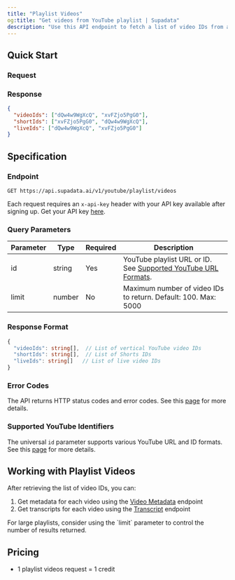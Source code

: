 ```yaml
---
title: "Playlist Videos"
og:title: "Get videos from YouTube playlist | Supadata"
description: "Use this API endpoint to fetch a list of video IDs from a YouTube playlist."
---
```



## Quick Start

### Request

<CodeGroup>
  <PlaylistVideosNode />
  <PlaylistVideosPython />
  <PlaylistVideosCURL />
</CodeGroup>

### Response

```json
{
  "videoIds": ["dQw4w9WgXcQ", "xvFZjo5PgG0"],
  "shortIds": ["xvFZjo5PgG0", "dQw4w9WgXcQ"],
  "liveIds": ["dQw4w9WgXcQ", "xvFZjo5PgG0"]
}
```

## Specification

### Endpoint

`GET https://api.supadata.ai/v1/youtube/playlist/videos`

Each request requires an `x-api-key` header with your API key available after signing up. Get your API key [here](https://dash.supadata.ai/organizations/api-key).

### Query Parameters

| Parameter | Type   | Required | Description                                                                                      |
| --------- | ------ | -------- | ------------------------------------------------------------------------------------------------ |
| id        | string | Yes      | YouTube playlist URL or ID. See [Supported YouTube URL Formats](/youtube/supported-url-formats). |
| limit     | number | No       | Maximum number of video IDs to return. Default: 100. Max: 5000                                   |

### Response Format

```typescript
{
  "videoIds": string[],  // List of vertical YouTube video IDs
  "shortIds": string[],  // List of Shorts IDs
  "liveIds": string[]   // List of live video IDs
}
```

### Error Codes

The API returns HTTP status codes and error codes. See this [page](/errors) for more details.

### Supported YouTube Identifiers

The universal `id` parameter supports various YouTube URL and ID formats. See this [page](/youtube/supported-url-formats) for more details.

## Working with Playlist Videos

After retrieving the list of video IDs, you can:

1. Get metadata for each video using the [Video Metadata](/youtube/video) endpoint
2. Get transcripts for each video using the [Transcript](/get-transcript) endpoint

<Info>
  For large playlists, consider using the `limit` parameter to control the
  number of results returned.
</Info>

## Pricing

- 1 playlist videos request = 1 credit
